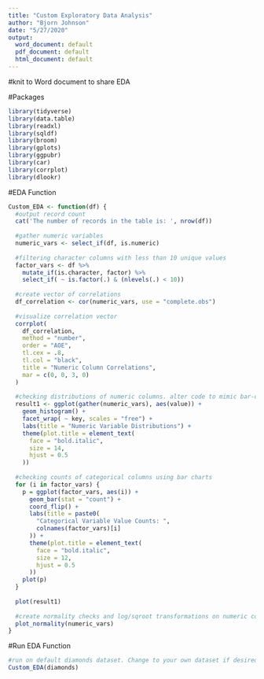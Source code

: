 ---
title: "Custom Exploratory Data Analysis"
author: "Bjorn Johnson"
date: "5/27/2020"
output:
  word_document: default
  pdf_document: default
  html_document: default
---

#knit to Word document to share EDA

#Packages
```{r,warning=FALSE,message=FALSE}

library(tidyverse)
library(data.table)
library(readxl)
library(sqldf)
library(broom)
library(gplots)
library(ggpubr)
library(car)
library(corrplot)
library(dlookr)

```

#EDA Function
```{r,warning=FALSE,message=FALSE}

Custom_EDA <- function(df) {
  #output record count
  cat('The number of records in the table is: ', nrow(df))
  
  #gather numeric variables
  numeric_vars <- select_if(df, is.numeric)
  
  #filtering character columns with less than 10 unique values
  factor_vars <- df %>%
    mutate_if(is.character, factor) %>%
    select_if( ~ is.factor(.) & (nlevels(.) < 10))
  
  #create vector of correlations
  df_correlation <- cor(numeric_vars, use = "complete.obs")
  
  #visualize correlation vector
  corrplot(
    df_correlation,
    method = "number",
    order = "AOE",
    tl.cex = .8,
    tl.col = "black",
    title = "Numeric Column Correlations",
    mar = c(0, 0, 3, 0)
  )
  
  #checking distributions of numeric columns. alter code to mimic bar-chart for loop if too many numeric columns
  result1 <- ggplot(gather(numeric_vars), aes(value)) +
    geom_histogram() +
    facet_wrap( ~ key, scales = "free") +
    labs(title = "Numeric Variable Distributions") +
    theme(plot.title = element_text(
      face = "bold.italic",
      size = 14,
      hjust = 0.5
    ))
  
  #checking counts of categorical columns using bar charts
  for (i in factor_vars) {
    p = ggplot(factor_vars, aes(i)) +
      geom_bar(stat = "count") +
      coord_flip() +
      labs(title = paste0(
        "Categorical Variable Value Counts: ",
        colnames(factor_vars)[i]
      )) +
      theme(plot.title = element_text(
        face = "bold.italic",
        size = 12,
        hjust = 0.5
      ))
    plot(p)
  }
  
  plot(result1)
  
  #create normality checks and log/sqroot transformations on numeric columns
  plot_normality(numeric_vars)
}

```

#Run EDA Function
```{r,warning=FALSE,message=FALSE}

#run on default diamonds dataset. Change to your own dataset if desired.
Custom_EDA(diamonds)

```



















